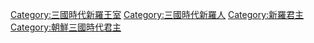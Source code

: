 [[Category:三國時代新羅王室|Category:三國時代新羅王室]]
[[Category:三國時代新羅人|Category:三國時代新羅人]]
[[Category:新羅君主|Category:新羅君主]]
[[Category:朝鮮三國時代君主|Category:朝鮮三國時代君主]]